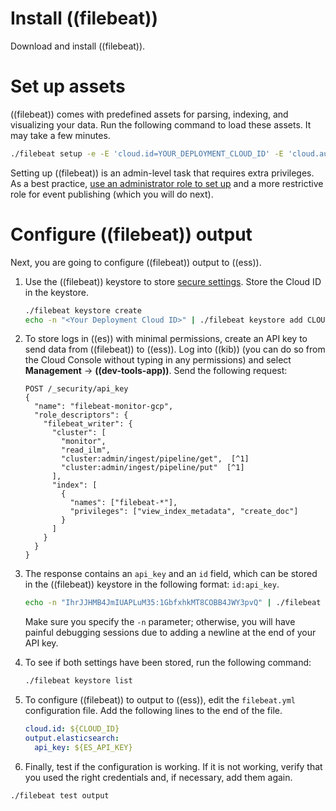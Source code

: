 

<div id="install_((filebeat))"></div>

# Install ((filebeat))

Download and install ((filebeat)).

<InstallFilebeatInstallWidgetFilebeat />

<div id="set_up_assets"></div>

# Set up assets

((filebeat)) comes with predefined assets for parsing, indexing, and visualizing your data.
Run the following command to load these assets. It may take a few minutes.

```bash
./filebeat setup -e -E 'cloud.id=YOUR_DEPLOYMENT_CLOUD_ID' -E 'cloud.auth=elastic:YOUR_SUPER_SECRET_PASS'  [^1]
```
[^1]: Substitute your Cloud ID and an administrator's `username:password` in this command.
To find your Cloud ID, click on your [deployment](https://cloud.elastic.co/deployments).

<DocCallOut title="Important" color="warning">

Setting up ((filebeat)) is an admin-level task that requires extra privileges.
As a best practice, [use an administrator role to set up](((filebeat-ref))/privileges-to-setup-beats.html)
and a more restrictive role for event publishing (which you will do next).

</DocCallOut>

<div id="configure_((filebeat))_output"></div>

# Configure ((filebeat)) output

Next, you are going to configure ((filebeat)) output to ((ess)).

1. Use the ((filebeat)) keystore to store [secure settings](((filebeat-ref))/keystore.html).
    Store the Cloud ID in the keystore.

    ```bash
    ./filebeat keystore create
    echo -n "<Your Deployment Cloud ID>" | ./filebeat keystore add CLOUD_ID --stdin
    ```

1. To store logs in ((es)) with minimal permissions, create an API key to send
    data from ((filebeat)) to ((ess)). Log into ((kib)) (you can do so from the Cloud
    Console without typing in any permissions) and select **Management** -> **((dev-tools-app))**.
    Send the following request:

    ```console
    POST /_security/api_key
    {
      "name": "filebeat-monitor-gcp",
      "role_descriptors": {
        "filebeat_writer": {
          "cluster": [
            "monitor",
            "read_ilm",
            "cluster:admin/ingest/pipeline/get",  [^1]
            "cluster:admin/ingest/pipeline/put"  [^1]
          ],
          "index": [
            {
              "names": ["filebeat-*"],
              "privileges": ["view_index_metadata", "create_doc"]
            }
          ]
        }
      }
    }
    ```
    [^1]: ((filebeat)) needs extra cluster permissions to publish logs, which differs
    from the ((metricbeat)) configuration. You can find more
    details [here](((filebeat-ref))/feature-roles.html).

1. The response contains an `api_key` and an `id` field, which can be stored in
    the ((filebeat)) keystore in the following format: `id:api_key`.

    ```bash
    echo -n "IhrJJHMB4JmIUAPLuM35:1GbfxhkMT8COBB4JWY3pvQ" | ./filebeat keystore add ES_API_KEY --stdin
    ```

    <DocCallOut title="Note">

    Make sure you specify the `-n` parameter; otherwise, you will have
    painful debugging sessions due to adding a newline at the end of
    your API key.

    </DocCallOut>

1. To see if both settings have been stored, run the following command:

    ```bash
    ./filebeat keystore list
    ```

1. To configure ((filebeat)) to output to ((ess)), edit the `filebeat.yml`
    configuration file. Add the following lines to the end of the file.

    ```yml
    cloud.id: ${CLOUD_ID}
    output.elasticsearch:
      api_key: ${ES_API_KEY}
    ```

1. Finally, test if the configuration is working. If it is not working,
    verify that you used the right credentials and, if necessary, add them again.

```bash
./filebeat test output
```
